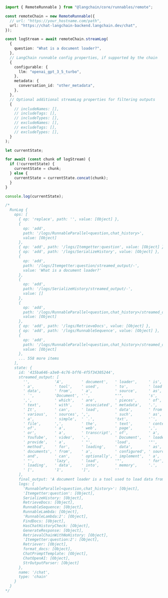 ```typescript
import { RemoteRunnable } from "@langchain/core/runnables/remote";

const remoteChain = new RemoteRunnable({
  // url: "https://your_hostname.com/path",
  url: "https://chat-langchain-backend.langchain.dev/chat",
});

const logStream = await remoteChain.streamLog(
  {
    question: "What is a document loader?",
  },
  // LangChain runnable config properties, if supported by the chain
  {
    configurable: {
      llm: "openai_gpt_3_5_turbo",
    },
    metadata: {
      conversation_id: "other_metadata",
    },
  },
  // Optional additional streamLog properties for filtering outputs
  {
    // includeNames: [],
    // includeTags: [],
    // includeTypes: [],
    // excludeNames: [],
    // excludeTags: [],
    // excludeTypes: [],
  }
);

let currentState;

for await (const chunk of logStream) {
  if (!currentState) {
    currentState = chunk;
  } else {
    currentState = currentState.concat(chunk);
  }
}

console.log(currentState);

/*
  RunLog {
    ops: [
      { op: 'replace', path: '', value: [Object] },
      {
        op: 'add',
        path: '/logs/RunnableParallel<question,chat_history>',
        value: [Object]
      },
      { op: 'add', path: '/logs/Itemgetter:question', value: [Object] },
      { op: 'add', path: '/logs/SerializeHistory', value: [Object] },
      {
        op: 'add',
        path: '/logs/Itemgetter:question/streamed_output/-',
        value: 'What is a document loader?'
      },
      {
        op: 'add',
        path: '/logs/SerializeHistory/streamed_output/-',
        value: []
      },
      {
        op: 'add',
        path: '/logs/RunnableParallel<question,chat_history>/streamed_output/-',
        value: [Object]
      },
      { op: 'add', path: '/logs/RetrieveDocs', value: [Object] },
      { op: 'add', path: '/logs/RunnableSequence', value: [Object] },
      {
        op: 'add',
        path: '/logs/RunnableParallel<question,chat_history>/streamed_output/-',
        value: [Object]
      },
      ... 558 more items
    ],
    state: {
      id: '415ba646-a3e0-4c76-bff6-4f5f34305244',
      streamed_output: [
        '',           'A',        ' document',   ' loader',     ' is',
        ' a',         ' tool',    ' used',       ' to',         ' load',
        ' data',      ' from',    ' a',          ' source',     ' as',
        ' `',         'Document', '`',           "'",           's',
        ',',          ' which',   ' are',        ' pieces',     ' of',
        ' text',      ' with',    ' associated', ' metadata',   '.',
        ' It',        ' can',     ' load',       ' data',       ' from',
        ' various',   ' sources', ',',           ' such',       ' as',
        ' a',         ' simple',  ' `.',         'txt',         '`',
        ' file',      ',',        ' the',        ' text',       ' contents',
        ' of',        ' a',       ' web',        ' page',       ',',
        ' or',        ' a',       ' transcript', ' of',         ' a',
        ' YouTube',   ' video',   '.',           ' Document',   ' loaders',
        ' provide',   ' a',       ' "',          'load',        '"',
        ' method',    ' for',     ' loading',    ' data',       ' as',
        ' documents', ' from',    ' a',          ' configured', ' source',
        ' and',       ' can',     ' optionally', ' implement',  ' a',
        ' "',         'lazy',     ' load',       '"',           ' for',
        ' loading',   ' data',    ' into',       ' memory',     '.',
        ' [',         '1',        ']',           ''
      ],
      final_output: 'A document loader is a tool used to load data from a source as `Document`\'s, which are pieces of text with associated metadata. It can load data from various sources, such as a simple `.txt` file, the text contents of a web page, or a transcript of a YouTube video. Document loaders provide a "load" method for loading data as documents from a configured source and can optionally implement a "lazy load" for loading data into memory. [1]',
      logs: {
        'RunnableParallel<question,chat_history>': [Object],
        'Itemgetter:question': [Object],
        SerializeHistory: [Object],
        RetrieveDocs: [Object],
        RunnableSequence: [Object],
        RunnableLambda: [Object],
        'RunnableLambda:2': [Object],
        FindDocs: [Object],
        HasChatHistoryCheck: [Object],
        GenerateResponse: [Object],
        RetrievalChainWithNoHistory: [Object],
        'Itemgetter:question:2': [Object],
        Retriever: [Object],
        format_docs: [Object],
        ChatPromptTemplate: [Object],
        ChatOpenAI: [Object],
        StrOutputParser: [Object]
      },
      name: '/chat',
      type: 'chain'
    }
  }
*/
```